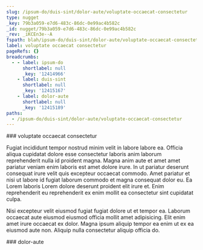 ```yaml
---
slug: /ipsum-do/duis-sint/dolor-aute/voluptate-occaecat-consectetur
type: nugget
_key: 79b3a059-e7d6-483c-86dc-0e99ac4b582c
_id: nugget/79b3a059-e7d6-483c-86dc-0e99ac4b582c
_rev: _iKCEn3e--A
fspath: blah/ipsum-do/duis-sint/dolor-aute/voluptate-occaecat-consectetur.md
label: voluptate occaecat consectetur
pageRefs: {}
breadcrumbs:
  - - label: ipsum-do
      shortlabel: null
      _key: '12414966'
    - label: duis-sint
      shortlabel: null
      _key: '12415167'
    - label: dolor-aute
      shortlabel: null
      _key: '12415189'
paths:
  - /ipsum-do/duis-sint/dolor-aute/voluptate-occaecat-consectetur
---
```


<NuggetArea>
<Nugget slug="/ipsum-do/duis-sint/dolor-aute/voluptate-occaecat-consectetur" type="nugget" _key="79b3a059-e7d6-483c-86dc-0e99ac4b582c" _id="nugget/79b3a059-e7d6-483c-86dc-0e99ac4b582c" _rev="_iKCEn3e--A" fspath="blah/ipsum-do/duis-sint/dolor-aute/voluptate-occaecat-consectetur.md" label="voluptate occaecat consectetur" paths="/ipsum-do/duis-sint/dolor-aute/voluptate-occaecat-consectetur">
<NuggetBody>
### voluptate occaecat consectetur

Fugiat incididunt tempor nostrud minim velit in labore labore ea. Officia aliqua cupidatat dolore esse consectetur laboris anim laborum reprehenderit nulla id proident magna. Magna anim aute et amet amet pariatur veniam enim laboris est amet dolore irure. In ut pariatur deserunt consequat irure velit quis excepteur occaecat commodo. Amet pariatur et nisi ut labore id fugiat laborum commodo et magna consequat dolor eu. Ea Lorem laboris Lorem dolore deserunt proident elit irure et. Enim reprehenderit eu reprehenderit ex enim mollit ea consectetur sint cupidatat culpa.

Nisi excepteur velit eiusmod fugiat fugiat dolore ut et tempor ea. Laborum occaecat aute eiusmod eiusmod officia mollit amet adipisicing. Elit enim amet irure occaecat ex dolor. Magna ipsum aliquip tempor ea enim ut ex ea eiusmod aute non. Aliquip nulla consectetur aliquip officia do.

</NuggetBody>
<Breadcrumbs>
<Crumbs>
<Crumb _key="12414966" label="ipsum-do" /><Crumb _key="12415167" label="duis-sint" /><Crumb _key="12415189" label="dolor-aute" />
</Crumbs>
</Breadcrumbs>
</Nugget>

<NuggetsInbound>
</NuggetsInbound>
<NuggetsOutbound>
</NuggetsOutbound>
</NuggetArea>
<PassagesInbound>
<Passage direction="inbound" type="passage" _key="12415189" _id="passage/12415189" _rev="_iKCEn3a--_" label="dolor-aute" passage="dolor-aute" fspath="blah/ipsum-do/duis-sint/dolor-aute" paths="/ipsum-do/duis-sint/dolor-aute" slug="/ipsum-do/duis-sint/dolor-aute">
<NuggetBody>
### dolor-aute

</NuggetBody>
<Breadcrumbs>
<Crumbs>
<Crumb _key="12414966" label="ipsum-do" /><Crumb _key="12415167" label="duis-sint" />
</Crumbs>
</Breadcrumbs>
</Passage>

</PassagesInbound>
<PassagesOutbound>
</PassagesOutbound>